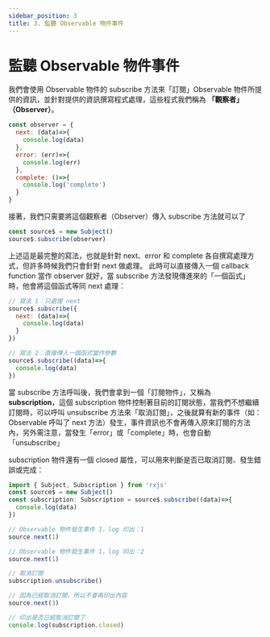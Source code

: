 ```yaml
---
sidebar_position: 3
title: 3. 監聽 Observable 物件事件
---
```


# 監聽 Observable 物件事件
我們會使用 Observable 物件的 subscribe 方法來「訂閱」Observable 物件所提供的資訊，並針對提供的資訊撰寫程式處理，這些程式我們稱為 **「觀察者」（Observer）**。

```jsx title="建立一個觀察者（Observer）物件"
const observer = {
  next: (data)=>{
    console.log(data)
  },
  error: (err)=>{
    console.log(err)
  },
  complete: ()=>{
    console.log('complete')
  }
}
```

接著，我們只需要將這個觀察者（Observer）傳入 subscribe 方法就可以了
```jsx
const source$ = new Subject()
source$.subscribe(observer)
```

上述這是最完整的寫法，也就是針對 next、error 和 complete 各自撰寫處理方式，但許多時候我們只會針對 next 做處理。 此時可以直接傳入一個 callback function 當作 observer 就好，當 subscribe 方法發現傳進來的「一個函式」時，他會將這個函式等同 next 處理：
```jsx title="以下兩種寫法完全等價"
// 寫法 1：只處理 next
source$.subscribe({
  next: (data)=>{
    console.log(data)
  }
})

// 寫法 2：直接傳入一個函式當作參數
source$.subscribe((data)=>{
  console.log(data)
})
```

當 subscribe 方法呼叫後，我們會拿到一個「訂閱物件」，又稱為 **subscription**，這個 subscription 物件控制著目前的訂閱狀態，當我們不想繼續訂閱時，可以呼叫 unsubscribe 方法來「取消訂閱」，之後就算有新的事件（如：Observable 呼叫了 next 方法）發生，事件資訊也不會再傳入原來訂閱的方法內，另外需注意，當發生「error」或「complete」時，也會自動「unsubscribe」

subscription 物件還有一個 closed 屬性，可以用來判斷是否已取消訂閱、發生錯誤或完成：
```jsx
import { Subject, Subscription } from 'rxjs'
const source$ = new Subject()
const subscription: Subscription = source$.subscribe((data)=>{
  console.log(data)
})

// Observable 物件發生事件 1，log 印出：1
source.next(1)

// Observable 物件發生事件 1，log 印出：2
source.next(1)

// 取消訂閱
subscription.unsubscribe()

// 因為已經取消訂閱，所以不會再印出內容
source.next(3)

// 印出是否已經取消訂閱了
console.log(subscription.closed)
```
